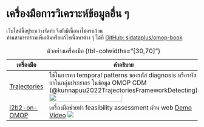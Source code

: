 # เครื่องมือการวิเคราะห์ข้อมูลอื่น ๆ

:::{.callout-warning}
เว็บไซต์นี้อยู่ระหว่างจัดทำ จึงยังมีเนื้อหาไม่ครบถ้วน   
ท่านสามารถร่วมเพิ่มเติมหรือแก้ไขเนื้อหาต่าง ๆ ได้ที่ [GitHub: sidataplus/omop-book](https://github.com/sidataplus/omop-book) 
:::

| เครื่องมือ | คำอธิบาย |
| -- | ----- |
| [Trajectories](https://github.com/EHDEN/Trajectories/) | ใช้ในการหา temporal patterns ของรหัส diagnosis หรือรหัสยาในกลุ่มประชากร ในข้อมูล OMOP CDM (@kunnapuu2022TrajectoriesFrameworkDetecting) ![](img/tool-trajectories.jpeg){width=70%} |
| [i2b2-on-OMOP](https://community.i2b2.org/wiki/display/i2b2omop/i2b2-on-OMOP) | เครื่องมือช่วยทำ feasibility assessment ผ่าน web [Demo Video](https://www.youtube.com/watch?v=tBjZgJM4U6c) ![](img/tool-i2b2.png) |
: ตัวอย่างเครื่องมือ {tbl-colwidths="[30,70]"}
